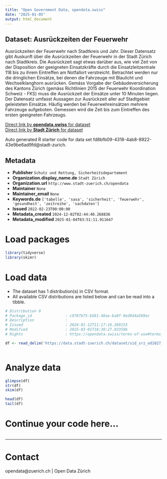 ```yaml
---
title: "Open Government Data, opendata.swiss"
date: "2025-01-05"
output: html_document
---
```


## Dataset: Ausrückzeiten der Feuerwehr

Ausrückzeiten der Feuerwehr nach Stadtkreis und Jahr. Dieser Datensatz gibt Auskunft über die Ausrückzeiten der Feuerwehr in der Stadt Zürich nach Stadtkreis. Die Ausrückzeit sagt etwas darüber aus, wie viel Zeit von der Disposition der geeigneten Einsatzkräfte durch die Einsatzleitzentrale 118 bis zu ihrem Eintreffen am Notfallort verstreicht. Betrachtet werden nur die dringlichen Einsätze, bei denen die Fahrzeuge mit Blaulicht und Wechselklanghorn ausrücken. Gemäss Vorgabe der Gebäudeversicherung des Kantons Zürich (gemäss Richtlinien 2015 der Feuerwehr Koordination Schweiz - FKS) muss die Ausrückzeit der Einsätze unter 10 Minuten liegen. Der Datensatz umfasst Aussagen zur Ausrückzeit aller auf Stadtgebiet geleisteten Einsätze. Häufig werden bei Feuerwehreinsätzen mehrere Fahrzeuge aufgeboten. Gemessen wird die Zeit bis zum Eintreffen des ersten geeigneten Fahrzeugs.

[Direct link by **opendata.swiss** for dataset](https://opendata.swiss/de/dataset/ausruckzeiten-der-feuerwehr)<br>
[Direct link by **Stadt Zürich** for dataset](https://data.stadt-zuerich.ch/dataset/sid_srz_od1027_feuerwehr_ausrueckzeit_jahr_stadtkreis)

Auto generated R starter code for data set fd8bfb09-4318-4ab8-8922-43e9be6ad9fd@stadt-zurich.

## Metadata

- **Publisher** `Schutz und Rettung, Sicherheitsdepartement`
- **Organization.display_name.de** `Stadt Zürich`
- **Organization.url** `http://www.stadt-zuerich.ch/opendata`
- **Maintainer** `None`
- **Maintainer_email** `None`
- **Keywords.de** `['tabelle', 'sasa', 'sicherheit', 'feuerwehr', 'gesundheit', 'zeitreihe', 'sachdaten']`
- **Issued** `2022-02-23T00:00:00`
- **Metadata_created** `2024-12-02T02:44:40.268836`
- **Metadata_modified** `2025-01-04T03:51:11.911647`


# Load packages

```r

library(tidyverse)
library(skimr)

```

# Load data

-   The dataset has 1 distribution(s) in CSV format.
-   All available CSV distributions are listed below and can be read into a tibble.

```r

# Distribution 0
# Package_id               : c9787b75-b581-48ae-ba8f-0ed9d4a569ec
# Description              : 
# Issued                   : 2024-01-12T11:17:16.369153
# Modified                 : 2025-03-01T18:30:27.033596
# Rights                   : https://opendata.swiss/terms-of-use#terms_open

df <- read_delim('https://data.stadt-zuerich.ch/dataset/sid_srz_od1027_feuerwehr_ausrueckzeit_jahr_stadtkreis/download/GES102OD1027.csv')



```

# Analyze data

```r

glimpse(df)
str(df)
skim(df)

head(df)
tail(df)

```

# Continue your code here...

```r

```

------------------------------------------------------------------------

# Contact

opendata@zuerich.ch | Open Data Zürich
